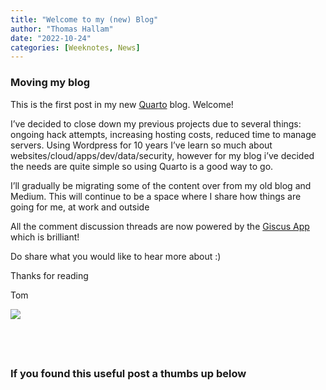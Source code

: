 ```yaml
---
title: "Welcome to my (new) Blog"
author: "Thomas Hallam"
date: "2022-10-24"
categories: [Weeknotes, News]
---
```


<h3>Moving my blog</h3>
This is the first post in my new <a href="https://quarto.org/" target="_blank">Quarto</a> blog. Welcome!

I've decided to close down my previous projects due to several things: ongoing hack attempts, increasing hosting costs, reduced time to manage servers. Using Wordpress for 10 years I've learn so much about websites/cloud/apps/dev/data/security, however for my blog i've decided the needs are quite simple so using Quarto is a good way to go.

I'll gradually be migrating some of the content over from my old blog and Medium. This will continue to be a space where I share how things are going for me, at work and outside

All the comment discussion threads are now powered by the [Giscus App](https://giscus.app/){.external target="_blank"} which is brilliant!

Do share what you would like to hear more about :) 

Thanks for reading

Tom


![](thumbnail.jpg)





<br>
---

### If you found this useful post a thumbs up below

<script src="https://giscus.app/client.js"
        data-repo="thomashallam/thomashallam.github.io"
        data-repo-id="R_kgDOIW_M2g"
        data-category="General"
        data-category-id="DIC_kwDOIW_M2s4CSpZr"
        data-mapping="url"
        data-strict="0"
        data-reactions-enabled="1"
        data-emit-metadata="0"
        data-input-position="top"
        data-theme="dark_protanopia"
        data-lang="en"
        data-loading="lazy"
        crossorigin="anonymous"
        async>
</script>